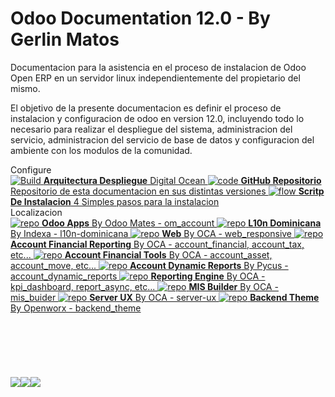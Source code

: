 
<Meta title="A. Basic Source/Introduction" />

<style>
  {`
    .subheading {
      --mediumdark: '#999999';
      font-weight: 900;
      font-size: 13px;
      color: #999;
      letter-spacing: 6px;
      line-height: 24px;
      text-transform: uppercase;
      margin-bottom: 12px;
      margin-top: 40px;
    }

    .link-list {
      display: grid;
      grid-template-columns: 1fr;
      grid-template-rows: 1fr 1fr;
      row-gap: 10px;
    }

    @media (min-width: 620px) {
      .link-list {
        row-gap: 20px;
        column-gap: 20px;
        grid-template-columns: 1fr 1fr;
      }
    }

    @media all and (-ms-high-contrast:none) {
    .link-list {
        display: -ms-grid;
        -ms-grid-columns: 1fr 1fr;
        -ms-grid-rows: 1fr 1fr;
      }
    }

    .link-item {
      display: block;
      padding: 20px 30px 20px 15px;
      border: 1px solid #00000010;
      border-radius: 5px;
      transition: background 150ms ease-out, border 150ms ease-out, transform 150ms ease-out;
      color: #333333;
      display: flex;
      align-items: flex-start;
    }

    .link-item:hover {
      border-color: #1EA7FD50;
      transform: translate3d(0, -3px, 0);
      box-shadow: rgba(0, 0, 0, 0.08) 0 3px 10px 0;
    }

    .link-item:active {
      border-color: #1EA7FD;
      transform: translate3d(0, 0, 0);
    }

    .link-item strong {
      font-weight: 700;
      display: block;
      margin-bottom: 2px;
    }

    .link-item img {
      height: 40px;
      width: 40px;
      margin-right: 15px;
      flex: none;
    }

    .link-item span {
      font-size: 14px;
      line-height: 20px;
    }

    .tip {
      display: inline-block;
      border-radius: 1em;
      font-size: 11px;
      line-height: 12px;
      font-weight: 700;
      background: #E7FDD8;
      color: #66BF3C;
      padding: 4px 12px;
      margin-right: 10px;
      vertical-align: top;
    }

    .tip-wrapper {
      font-size: 13px;
      line-height: 20px;
      margin-top: 40px;
      margin-bottom: 40px;
    }

    .tip-wrapper code {
      font-size: 12px;
      display: inline-block;
    }
  `}
</style>

# Odoo Documentation 12.0 - By Gerlin Matos

Documentacion para la asistencia en el proceso de instalacion de Odoo Open ERP en un servidor linux independientemente del propietario del mismo.

El objetivo de la presente documentacion es definir el proceso de instalacion y configuracion de odoo en version 12.0, incluyendo todo lo necesario para realizar el despliegue del sistema, administracion del servicio, administracion del servicio de base de datos y configuracion del ambiente con los modulos de la comunidad.

<div className="subheading">Configure</div>

<div className="link-list">
  <a
    className="link-item"
    href="https://www.digitalocean.com/"
    target="_blank"
  >
    <img src={StackAlt} alt="Build" />
    <span>
      <strong>Arquitectura Despliegue</strong>
      Digital Ocean
    </span>
  </a>
  <a className="link-item" href="https://github.com/G02-Manuel/odoo-deployment-documentation" target="_blank">
    <img src={Code} alt="code" />
    <span>
      <strong>GitHub Repositorio</strong>
      Repositorio de esta documentacion en sus distintas versiones
    </span>
  </a>
  <a
    className="link-item"
    href="https://github.com/Yenthe666/InstallScript"
    target="_blank"
  >
    <img src={Flow} alt="flow" />
    <span>
      <strong>Scritp De Instalacion</strong>
      4 Simples pasos para la instalacion
    </span>
  </a>
</div>

<div className="subheading">Localizacion</div>

<div className="link-list">
  <a className="link-item" href="https://github.com/odoomates/odooapps/tree/12.0" target="_blank">
    <img src={Repo} alt="repo" />
    <span>
      <strong>Odoo Apps</strong>
      By Odoo Mates - om_account
    </span>
  </a>
  <a className="link-item" href="https://github.com/indexa-git/l10n-dominicana/tree/12.0" target="_blank">
    <img src={Repo} alt="repo" />
    <span>
      <strong>L10n Dominicana</strong>
      By Indexa - l10n-dominicana
    </span>
  </a>
  <a className="link-item" href="https://github.com/OCA/web/tree/12.0" target="_blank">
    <img src={Repo} alt="repo" />
    <span>
      <strong>Web</strong>
      By OCA - web_responsive
    </span>
  </a>
  <a className="link-item" href="https://github.com/OCA/account-financial-reporting/tree/12.0" target="_blank">
    <img src={Repo} alt="repo" />
    <span>
      <strong>Account Financial Reporting</strong>
      By OCA - account_financial, account_tax, etc...
    </span>
  </a>
  <a className="link-item" href="https://github.com/OCA/account-financial-tools/tree/12.0" target="_blank">
    <img src={Repo} alt="repo" />
    <span>
      <strong>Account Financial Tools</strong>
      By OCA - account_asset, account_move, etc...
    </span>
  </a>

  <a className="link-item" href="https://github.com/izzihector/account_dynamic_reports" target="_blank">
    <img src={Repo} alt="repo" />
    <span>
      <strong>Account Dynamic Reports</strong>
      By Pycus - account_dynamic_reports
    </span>
  </a>

  <a className="link-item" href="https://github.com/OCA/reporting-engine/tree/12.0" target="_blank">
    <img src={Repo} alt="repo" />
    <span>
      <strong>Reporting Engine</strong>
      By OCA - kpi_dashboard, report_async, etc...
    </span>
  </a>

  <a className="link-item" href="https://github.com/OCA/mis-builder/tree/12.0" target="_blank">
    <img src={Repo} alt="repo" />
    <span>
      <strong>MIS Builder</strong>
      By OCA - mis_buider
    </span>
  </a>

  <a className="link-item" href="https://github.com/OCA/server-ux/tree/12.0" target="_blank">
    <img src={Repo} alt="repo" />
    <span>
      <strong>Server UX</strong>
      By OCA - server-ux
    </span>
  </a>

  <a className="link-item" href="https://github.com/Openworx/backend_theme/tree/12.0" target="_blank">
    <img src={Repo} alt="repo" />
    <span>
      <strong>Backend Theme</strong>
      By Openworx - backend_theme
    </span>
  </a>
</div>
<br/>
<br/>
<br/>
<br/>
<br/>
<br/>
<footer>
  <img style={{ width: 100, height: 100 }} src={OdooLogo} /><img style={{  width: 150, height: 100 }} src={OcaLogo} /><img style={{  width: 140, height: 130 }} src={CaribeLogo} />
</footer>

